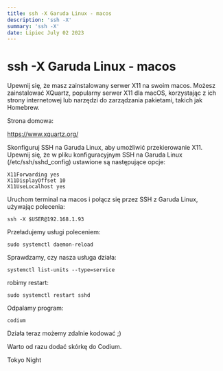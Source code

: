 ```yaml
---
title: ssh -X Garuda Linux - macos
description: 'ssh -X'
summary: 'ssh -X'
date: Lipiec July 02 2023
---
```


# ssh -X Garuda Linux - macos

Upewnij się, że masz zainstalowany serwer X11 na swoim macos. Możesz zainstalować XQuartz, popularny serwer X11 dla macOS, korzystając z ich strony internetowej lub narzędzi do zarządzania pakietami, takich jak Homebrew.

Strona domowa:

https://www.xquartz.org/

Skonfiguruj SSH na Garuda Linux, aby umożliwić przekierowanie X11. Upewnij się, że w pliku konfiguracyjnym SSH na Garuda Linux (/etc/ssh/sshd_config) ustawione są następujące opcje:

```
X11Forwarding yes
X11DisplayOffset 10
X11UseLocalhost yes
```

Uruchom terminal na macos i połącz się przez SSH z Garuda Linux, używając polecenia:

```
ssh -X $USER@192.168.1.93
```

Przeładujemy usługi poleceniem:

```
sudo systemctl daemon-reload
```

Sprawdzamy, czy nasza usługa działa:

```
systemctl list-units --type=service
```

robimy restart:

```
sudo systemctl restart sshd
```

Odpalamy program:

```
codium
```

Działa teraz możemy zdalnie kodować ;)

Warto od razu dodać skórkę do Codium.

Tokyo Night